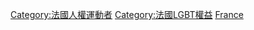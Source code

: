 [[Category:法國人權運動者|Category:法國人權運動者]]
[[Category:法國LGBT權益|Category:法國LGBT權益]]
[[Category:各國LGBT權利運動者|France]]